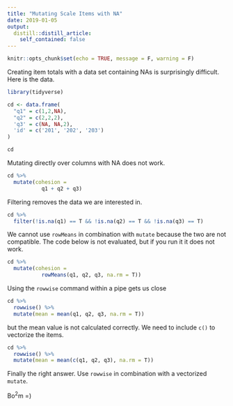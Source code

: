 ```yaml
---
title: "Mutating Scale Items with NA"
date: 2019-01-05
output:
  distill::distill_article:
    self_contained: false
---
```


```r
knitr::opts_chunk$set(echo = TRUE, message = F, warning = F)
```

Creating item totals with a data set containing NAs is surprisingly difficult. Here is the data.

```r
library(tidyverse)

cd <- data.frame(
  "q1" = c(1,2,NA),
  "q2" = c(2,2,2),
  'q3' = c(NA, NA,2),
  'id' = c('201', '202', '203')
)

cd
```

Mutating directly over columns with NA does not work.

```r
cd %>%
  mutate(cohesion = 
           q1 + q2 + q3)
```

Filtering removes the data we are interested in.

```r
cd %>%
  filter(!is.na(q1) == T && !is.na(q2) == T && !is.na(q3) == T)
```

We cannot use `rowMeans` in combination with `mutate` because the two are not compatible. The code below is not evaluated, but if you run it it does not work.

```r

cd %>%
  mutate(cohesion =
           rowMeans(q1, q2, q3, na.rm = T))
```

Using the `rowwise` command within a pipe gets us close

```r
cd %>%
  rowwise() %>%
  mutate(mean = mean(q1, q2, q3, na.rm = T))
```

but the mean value is not calculated correctly. We need to include `c()` to vectorize the items.

```r
cd %>%
  rowwise() %>%
  mutate(mean = mean(c(q1, q2, q3), na.rm = T))
```

Finally the right answer. Use `rowwise` in combination with a vectorized `mutate`.

Bo$^2$m =)
